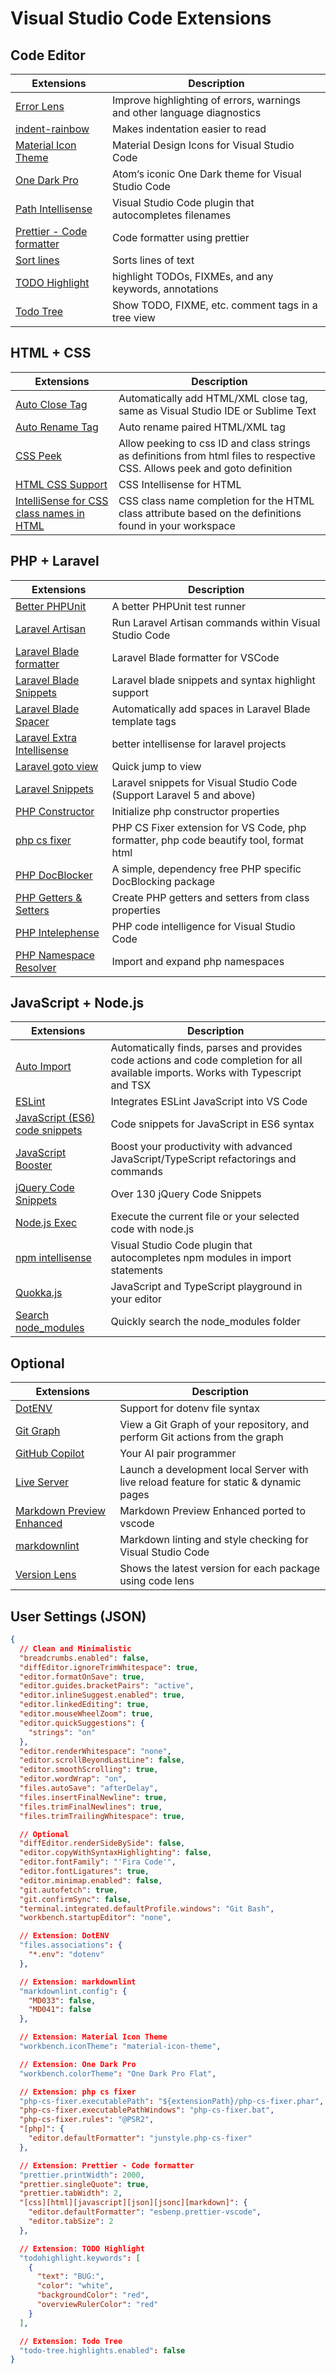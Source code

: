 # Visual Studio Code Extensions

## Code Editor

<table>
  <thead>
    <tr>
      <th>Extensions</th>
      <th>Description</th>
    </tr>
  </thead>
  <tbody>
    <tr>
      <td>
        <a href="https://marketplace.visualstudio.com/items?itemName=usernamehw.errorlens" target="_blank">
          Error Lens
        </a>
      </td>
      <td>Improve highlighting of errors, warnings and other language diagnostics</td>
    </tr>
    <tr>
      <td>
        <a href="https://marketplace.visualstudio.com/items?itemName=oderwat.indent-rainbow" target="_blank">
          indent-rainbow
        </a>
      </td>
      <td>Makes indentation easier to read</td>
    </tr>
    <tr>
      <td>
        <a href="https://marketplace.visualstudio.com/items?itemName=PKief.material-icon-theme" target="_blank">
          Material Icon Theme
        </a>
      </td>
      <td>Material Design Icons for Visual Studio Code</td>
    </tr>
    <tr>
      <td>
        <a href="https://marketplace.visualstudio.com/items?itemName=zhuangtongfa.Material-theme" target="_blank">
          One Dark Pro
        </a>
      </td>
      <td>Atom‘s iconic One Dark theme for Visual Studio Code</td>
    </tr>
    <tr>
      <td>
        <a href="https://marketplace.visualstudio.com/items?itemName=christian-kohler.path-intellisense" target="_blank">
          Path Intellisense
        </a>
      </td>
      <td>Visual Studio Code plugin that autocompletes filenames</td>
    </tr>
    <tr>
      <td>
        <a href="https://marketplace.visualstudio.com/items?itemName=esbenp.prettier-vscode" target="_blank">
          Prettier - Code formatter
        </a>
      </td>
      <td>Code formatter using prettier</td>
    </tr>
    <tr>
      <td>
        <a href="https://marketplace.visualstudio.com/items?itemName=Tyriar.sort-lines" target="_blank">
          Sort lines
        </a>
      </td>
      <td>Sorts lines of text</td>
    </tr>
    <tr>
      <td>
        <a href="https://marketplace.visualstudio.com/items?itemName=wayou.vscode-todo-highlight" target="_blank">
          TODO Highlight
        </a>
      </td>
      <td>highlight TODOs, FIXMEs, and any keywords, annotations</td>
    </tr>
    <tr>
      <td>
        <a href="https://marketplace.visualstudio.com/items?itemName=Gruntfuggly.todo-tree" target="_blank">
          Todo Tree
        </a>
      </td>
      <td>Show TODO, FIXME, etc. comment tags in a tree view</td>
    </tr>
  </tbody>
</table>

## HTML + CSS

<table>
  <thead>
    <tr>
      <th>Extensions</th>
      <th>Description</th>
    </tr>
  </thead>
  <tbody>
    <tr>
      <td>
        <a href="https://marketplace.visualstudio.com/items?itemName=formulahendry.auto-close-tag" target="_blank">
          Auto Close Tag
        </a>
      </td>
      <td>Automatically add HTML/XML close tag, same as Visual Studio IDE or Sublime Text</td>
    </tr>
    <tr>
      <td>
        <a href="https://marketplace.visualstudio.com/items?itemName=formulahendry.auto-rename-tag" target="_blank">
          Auto Rename Tag
        </a>
      </td>
      <td>Auto rename paired HTML/XML tag</td>
    </tr>
    <tr>
      <td>
        <a href="https://marketplace.visualstudio.com/items?itemName=pranaygp.vscode-css-peek" target="_blank">
          CSS Peek
        </a>
      </td>
      <td>Allow peeking to css ID and class strings as definitions from html files to respective CSS. Allows peek and goto definition</td>
    </tr>
    <tr>
      <td>
        <a href="https://marketplace.visualstudio.com/items?itemName=ecmel.vscode-html-css" target="_blank">
          HTML CSS Support
        </a>
      </td>
      <td>CSS Intellisense for HTML</td>
    </tr>
    <tr>
      <td>
        <a href="https://marketplace.visualstudio.com/items?itemName=Zignd.html-css-class-completion" target="_blank">
          IntelliSense for CSS class names in HTML
        </a>
      </td>
      <td>CSS class name completion for the HTML class attribute based on the definitions found in your workspace</td>
    </tr>
  </tbody>
</table>

## PHP + Laravel

<table>
  <thead>
    <tr>
      <th>Extensions</th>
      <th>Description</th>
    </tr>
  </thead>
  <tbody>
    <tr>
      <td>
        <a href="https://marketplace.visualstudio.com/items?itemName=calebporzio.better-phpunit" target="_blank">
          Better PHPUnit
        </a>
      </td>
      <td>A better PHPUnit test runner</td>
    </tr>
    <tr>
      <td>
        <a href="https://marketplace.visualstudio.com/items?itemName=ryannaddy.laravel-artisan" target="_blank">
          Laravel Artisan
        </a>
      </td>
      <td>Run Laravel Artisan commands within Visual Studio Code</td>
    </tr>
    <tr>
      <td>
        <a href="https://marketplace.visualstudio.com/items?itemName=shufo.vscode-blade-formatter" target="_blank">
          Laravel Blade formatter
        </a>
      </td>
      <td>Laravel Blade formatter for VSCode</td>
    </tr>
    <tr>
      <td>
        <a href="https://marketplace.visualstudio.com/items?itemName=onecentlin.laravel-blade" target="_blank">
          Laravel Blade Snippets
        </a>
      </td>
      <td>Laravel blade snippets and syntax highlight support</td>
    </tr>
    <tr>
      <td>
        <a href="https://marketplace.visualstudio.com/items?itemName=austenc.laravel-blade-spacer" target="_blank">
          Laravel Blade Spacer
        </a>
      </td>
      <td>Automatically add spaces in Laravel Blade template tags</td>
    </tr>
    <tr>
      <td>
        <a href="https://marketplace.visualstudio.com/items?itemName=amiralizadeh9480.laravel-extra-intellisense" target="_blank">
          Laravel Extra Intellisense
        </a>
      </td>
      <td>better intellisense for laravel projects</td>
    </tr>
    <tr>
      <td>
        <a href="https://marketplace.visualstudio.com/items?itemName=codingyu.laravel-goto-view" target="_blank">
          Laravel goto view
        </a>
      </td>
      <td>Quick jump to view</td>
    </tr>
    <tr>
      <td>
        <a href="https://marketplace.visualstudio.com/items?itemName=onecentlin.laravel5-snippets" target="_blank">
          Laravel Snippets
        </a>
      </td>
      <td>Laravel snippets for Visual Studio Code (Support Laravel 5 and above)</td>
    </tr>
    <tr>
      <td>
        <a href="https://marketplace.visualstudio.com/items?itemName=MehediDracula.php-constructor" target="_blank">
          PHP Constructor
        </a>
      </td>
      <td>Initialize php constructor properties</td>
    </tr>
    <tr>
      <td>
        <a href="https://marketplace.visualstudio.com/items?itemName=junstyle.php-cs-fixer" target="_blank">
          php cs fixer
        </a>
      </td>
      <td>PHP CS Fixer extension for VS Code, php formatter, php code beautify tool, format html</td>
    </tr>
    <tr>
      <td>
        <a href="https://marketplace.visualstudio.com/items?itemName=neilbrayfield.php-docblocker" target="_blank">
          PHP DocBlocker
        </a>
      </td>
      <td>A simple, dependency free PHP specific DocBlocking package</td>
    </tr>
    <tr>
      <td>
        <a href="https://marketplace.visualstudio.com/items?itemName=phproberto.vscode-php-getters-setters" target="_blank">
          PHP Getters & Setters
        </a>
      </td>
      <td>Create PHP getters and setters from class properties</td>
    </tr>
    <tr>
      <td>
        <a href="https://marketplace.visualstudio.com/items?itemName=bmewburn.vscode-intelephense-client" target="_blank">
          PHP Intelephense
        </a>
      </td>
      <td>PHP code intelligence for Visual Studio Code</td>
    </tr>
    <tr>
      <td>
        <a href="https://marketplace.visualstudio.com/items?itemName=MehediDracula.php-namespace-resolver" target="_blank">
          PHP Namespace Resolver
        </a>
      </td>
      <td>Import and expand php namespaces</td>
    </tr>
  </tbody>
</table>

## JavaScript + Node.js

<table>
  <thead>
    <tr>
      <th>Extensions</th>
      <th>Description</th>
    </tr>
  </thead>
  <tbody>
    <tr>
      <td>
        <a href="https://marketplace.visualstudio.com/items?itemName=steoates.autoimport" target="_blank">
          Auto Import
        </a>
      </td>
      <td>Automatically finds, parses and provides code actions and code completion for all available imports. Works with Typescript and TSX</td>
    </tr>
    <tr>
      <td>
        <a href="https://marketplace.visualstudio.com/items?itemName=dbaeumer.vscode-eslint" target="_blank">
          ESLint
        </a>
      </td>
      <td>Integrates ESLint JavaScript into VS Code</td>
    </tr>
    <tr>
      <td>
        <a href="https://marketplace.visualstudio.com/items?itemName=xabikos.JavaScriptSnippets" target="_blank">
          JavaScript (ES6) code snippets
        </a>
      </td>
      <td>Code snippets for JavaScript in ES6 syntax</td>
    </tr>
    <tr>
      <td>
        <a href="https://marketplace.visualstudio.com/items?itemName=sburg.vscode-javascript-booster" target="_blank">
          JavaScript Booster
        </a>
      </td>
      <td>Boost your productivity with advanced JavaScript/TypeScript refactorings and commands</td>
    </tr>
    <tr>
      <td>
        <a href="https://marketplace.visualstudio.com/items?itemName=donjayamanne.jquerysnippets" target="_blank">
          jQuery Code Snippets
        </a>
      </td>
      <td>Over 130 jQuery Code Snippets</td>
    </tr>
    <tr>
      <td>
        <a href="https://marketplace.visualstudio.com/items?itemName=miramac.vscode-exec-node" target="_blank">
          Node.js Exec
        </a>
      </td>
      <td>Execute the current file or your selected code with node.js</td>
    </tr>
    <tr>
      <td>
        <a href="https://marketplace.visualstudio.com/items?itemName=christian-kohler.npm-intellisense" target="_blank">
          npm intellisense
        </a>
      </td>
      <td>Visual Studio Code plugin that autocompletes npm modules in import statements</td>
    </tr>
    <tr>
      <td>
        <a href="https://marketplace.visualstudio.com/items?itemName=WallabyJs.quokka-vscode" target="_blank">
          Quokka.js
        </a>
      </td>
      <td>JavaScript and TypeScript playground in your editor</td>
    </tr>
    <tr>
      <td>
        <a href="https://marketplace.visualstudio.com/items?itemName=jasonnutter.search-node-modules" target="_blank">
          Search node_modules
        </a>
      </td>
      <td>Quickly search the node_modules folder</td>
    </tr>
  </tbody>
</table>

## Optional

<table>
  <thead>
    <tr>
      <th>Extensions</th>
      <th>Description</th>
    </tr>
  </thead>
  <tbody>
    <tr>
      <td>
        <a href="https://marketplace.visualstudio.com/items?itemName=mikestead.dotenv" target="_blank">
          DotENV
        </a>
      </td>
      <td>Support for dotenv file syntax</td>
    </tr>
    <tr>
      <td>
        <a href="https://marketplace.visualstudio.com/items?itemName=mhutchie.git-graph" target="_blank">
          Git Graph
        </a>
      </td>
      <td>View a Git Graph of your repository, and perform Git actions from the graph</td>
    </tr>
    <tr>
      <td>
        <a href="https://marketplace.visualstudio.com/items?itemName=GitHub.copilot" target="_blank">
          GitHub Copilot
        </a>
      </td>
      <td>Your AI pair programmer</td>
    </tr>
    <tr>
      <td>
        <a href="https://marketplace.visualstudio.com/items?itemName=ritwickdey.LiveServer" target="_blank">
          Live Server
        </a>
      </td>
      <td>Launch a development local Server with live reload feature for static & dynamic pages</td>
    </tr>
    <tr>
      <td>
        <a href="https://marketplace.visualstudio.com/items?itemName=shd101wyy.markdown-preview-enhanced" target="_blank">
          Markdown Preview Enhanced
        </a>
      </td>
      <td>Markdown Preview Enhanced ported to vscode</td>
    </tr>
    <tr>
      <td>
        <a href="https://marketplace.visualstudio.com/items?itemName=DavidAnson.vscode-markdownlint" target="_blank">
          markdownlint
        </a>
      </td>
      <td>Markdown linting and style checking for Visual Studio Code</td>
    </tr>
    <tr>
      <td>
        <a href="https://marketplace.visualstudio.com/items?itemName=pflannery.vscode-versionlens" target="_blank">
          Version Lens
        </a>
      </td>
      <td>Shows the latest version for each package using code lens</td>
    </tr>
  </tbody>
</table>

## User Settings (JSON)

```json
{
  // Clean and Minimalistic
  "breadcrumbs.enabled": false,
  "diffEditor.ignoreTrimWhitespace": true,
  "editor.formatOnSave": true,
  "editor.guides.bracketPairs": "active",
  "editor.inlineSuggest.enabled": true,
  "editor.linkedEditing": true,
  "editor.mouseWheelZoom": true,
  "editor.quickSuggestions": {
    "strings": "on"
  },
  "editor.renderWhitespace": "none",
  "editor.scrollBeyondLastLine": false,
  "editor.smoothScrolling": true,
  "editor.wordWrap": "on",
  "files.autoSave": "afterDelay",
  "files.insertFinalNewline": true,
  "files.trimFinalNewlines": true,
  "files.trimTrailingWhitespace": true,

  // Optional
  "diffEditor.renderSideBySide": false,
  "editor.copyWithSyntaxHighlighting": false,
  "editor.fontFamily": "'Fira Code'",
  "editor.fontLigatures": true,
  "editor.minimap.enabled": false,
  "git.autofetch": true,
  "git.confirmSync": false,
  "terminal.integrated.defaultProfile.windows": "Git Bash",
  "workbench.startupEditor": "none",

  // Extension: DotENV
  "files.associations": {
    "*.env": "dotenv"
  },

  // Extension: markdownlint
  "markdownlint.config": {
    "MD033": false,
    "MD041": false
  },

  // Extension: Material Icon Theme
  "workbench.iconTheme": "material-icon-theme",

  // Extension: One Dark Pro
  "workbench.colorTheme": "One Dark Pro Flat",

  // Extension: php cs fixer
  "php-cs-fixer.executablePath": "${extensionPath}/php-cs-fixer.phar",
  "php-cs-fixer.executablePathWindows": "php-cs-fixer.bat",
  "php-cs-fixer.rules": "@PSR2",
  "[php]": {
    "editor.defaultFormatter": "junstyle.php-cs-fixer"
  },

  // Extension: Prettier - Code formatter
  "prettier.printWidth": 2000,
  "prettier.singleQuote": true,
  "prettier.tabWidth": 2,
  "[css][html][javascript][json][jsonc][markdown]": {
    "editor.defaultFormatter": "esbenp.prettier-vscode",
    "editor.tabSize": 2
  },

  // Extension: TODO Highlight
  "todohighlight.keywords": [
    {
      "text": "BUG:",
      "color": "white",
      "backgroundColor": "red",
      "overviewRulerColor": "red"
    }
  ],

  // Extension: Todo Tree
  "todo-tree.highlights.enabled": false
}
```

